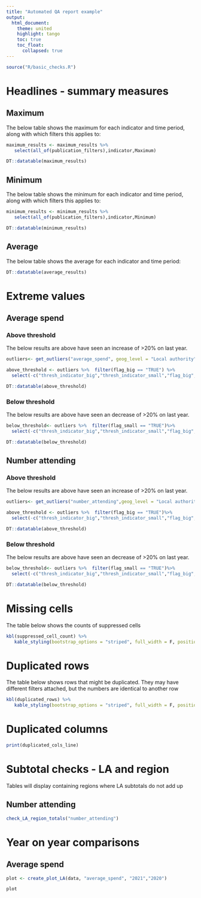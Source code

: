 ```yaml
---
title: "Automated QA report example"
output:
  html_document:
    theme: united
    highlight: tango
    toc: true
    toc_float:
      collapsed: true
---
```


```r
source("R/basic_checks.R")
```

# Headlines - summary measures

## Maximum

The below table shows the maximum for each indicator and time period, along with which filters this applies to:

```R

maximum_results <- maximum_results %>% 
   select(all_of(publication_filters),indicator,Maximum)

DT::datatable(maximum_results)
```

## Minimum

The below table shows the minimum for each indicator and time period, along with which filters this applies to:

```R

minimum_results <- minimum_results %>% 
   select(all_of(publication_filters),indicator,Minimum)

DT::datatable(minimum_results)
```

## Average

The below table shows the average for each indicator and time period:

```R

DT::datatable(average_results)
```

# Extreme values

## Average spend

### Above threshold
The below results are above have seen an increase of >20% on last year.
```R
outliers<- get_outliers("average_spend", geog_level = "Local authority",thresh = 0.2,current_time = "2021",time_compare = "2020")

above_threshold <- outliers %>%  filter(flag_big == "TRUE") %>% 
  select(-c("thresh_indicator_big","thresh_indicator_small","flag_big","flag_small"))

DT::datatable(above_threshold)
```

### Below threshold
The below results are above have seen an decrease of >20% on last year.
```R
below_threshold<- outliers %>%  filter(flag_small == "TRUE")%>% 
  select(-c("thresh_indicator_big","thresh_indicator_small","flag_big","flag_small"))

DT::datatable(below_threshold)
```

## Number attending

### Above threshold
The below results are above have seen an increase of >20% on last year.
```R
outliers<- get_outliers("number_attending",geog_level = "Local authority",thresh = 0.2,current_time = "2021",time_compare = "2020")

above_threshold <- outliers %>%  filter(flag_big == "TRUE")%>% 
  select(-c("thresh_indicator_big","thresh_indicator_small","flag_big","flag_small"))

DT::datatable(above_threshold)
```

### Below threshold
The below results are above have seen an decrease of >20% on last year.
```R

below_threshold<- outliers %>%  filter(flag_small == "TRUE")%>% 
  select(-c("thresh_indicator_big","thresh_indicator_small","flag_big","flag_small"))

DT::datatable(below_threshold)
```

# Missing cells
The table below shows the counts of suppressed cells
```R

kbl(suppressed_cell_count) %>% 
   kable_styling(bootstrap_options = "striped", full_width = F, position = "left")

```

# Duplicated rows
The table below shows rows that might be duplicated. They may have different filters attached, but the numbers are identical to another row
```R

kbl(duplicated_rows) %>% 
   kable_styling(bootstrap_options = "striped", full_width = F, position = "left")

```

# Duplicated columns

```R

print(duplicated_cols_line)

```

# Subtotal checks - LA and region

Tables will display containing regions where LA subtotals do not add up

## Number attending
```R

check_LA_region_totals("number_attending")

```
 

# Year on year comparisons

## Average spend
```R

plot <- create_plot_LA(data, "average_spend", "2021","2020")

plot

```